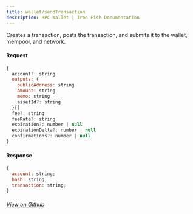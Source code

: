 ```yaml
---
title: wallet/sendTransaction
description: RPC Wallet | Iron Fish Documentation
---
```


Creates a transaction, posts the transaction, and submits it to the wallet, mempool, and network.

#### Request

```js
{
  account?: string
  outputs: {
    publicAddress: string
    amount: string
    memo: string
    assetId?: string
  }[]
  fee?: string
  feeRate?: string
  expiration?: number | null
  expirationDelta?: number | null
  confirmations?: number | null
}
```

#### Response

```js
{
  account: string;
  hash: string;
  transaction: string;
}
```

###### [View on Github](https://github.com/iron-fish/ironfish/blob/master/ironfish/src/rpc/routes/wallet/sendTransaction.ts)
